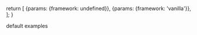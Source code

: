 ---
---
  return [
    {params: {framework: undefined}},
    {params: {framework: 'vanilla'}},
  ];
}

<Match react="React">default</Match> examples
